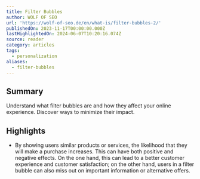 ```yaml
---
title: Filter Bubbles
author: WOLF OF SEO
url: 'https://wolf-of-seo.de/en/what-is/filter-bubbles-2/'
publishedOn: 2023-11-17T00:00:00.000Z
lastHighlightedOn: 2024-06-07T10:20:16.074Z
source: reader
category: articles
tags:
  - personalization
aliases:
  - filter-bubbles
---
```

## Summary

Understand what filter bubbles are and how they affect your online experience. Discover ways to minimize their impact.

## Highlights
- By showing users similar products or services, the likelihood that they will make a purchase increases. This can have both positive and negative effects. On the one hand, this can lead to a better customer experience and customer satisfaction; on the other hand, users in a filter bubble can also miss out on important information or alternative offers.
